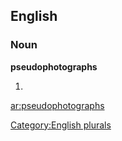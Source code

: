 ==English==

===Noun===
'''pseudophotographs'''

# {{plural of|[[pseudophotograph]]}}

[[Category:English plurals]]

[[ar:pseudophotographs]]